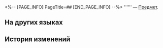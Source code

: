 <%-- [PAGE_INFO]
PageTitle=##
[END_PAGE_INFO] --%>
{{Предмет Инфобокс
|id          = 252221
|Изображение = Предмет .png
|Тип         = 
|Инвентарь   = 
|Редкость    = 5
|Эффект      = 
|Описание    = 
}}
'''''' — [[Предмет]].

==На других языках==
{{На других языках
|en   = 
|zhs  = 
|zht  = 
|ja   = 
|ko   = 
|es   = 
|fr   = 
|ru   = 
|th   = 
|vi   = 
|de   = 
|id   = 
|pt   = 
}}

==История изменений==
{{История изменений|3.5}}